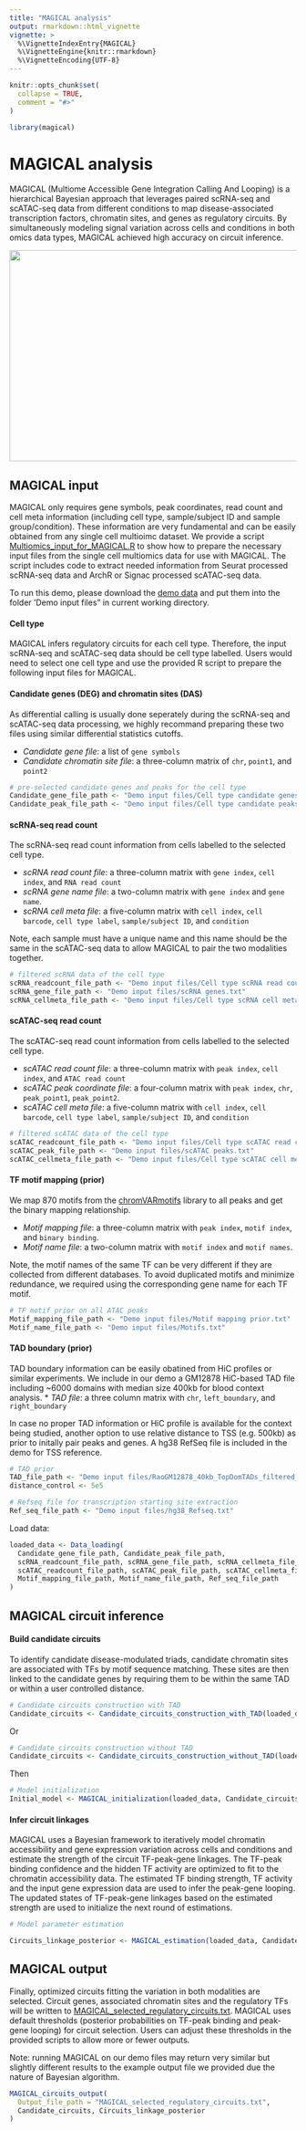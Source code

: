 ```yaml
---
title: "MAGICAL analysis"
output: rmarkdown::html_vignette
vignette: >
  %\VignetteIndexEntry{MAGICAL}
  %\VignetteEngine{knitr::rmarkdown}
  %\VignetteEncoding{UTF-8}
---
```


```r
knitr::opts_chunk$set(
  collapse = TRUE,
  comment = "#>"
)
```

```r
library(magical)
```

# MAGICAL analysis

MAGICAL (Multiome Accessible Gene Integration Calling And Looping) is a hierarchical Bayesian approach that leverages paired scRNA-seq and scATAC-seq data from different conditions to map disease-associated transcription factors, chromatin sites, and genes as regulatory circuits. By simultaneously modeling signal variation across cells and conditions in both omics data types, MAGICAL achieved high accuracy on circuit inference. 

<img src="../magical.png" width="700" height="370" />




## MAGICAL input

MAGICAL only requires gene symbols, peak coordinates, read count and cell meta information (including cell type, sample/subject ID and sample group/condition). These information are very fundamental and can be easily obtained from any single cell multioimc dataset. We provide a script [Multiomics_input_for_MAGICAL.R](https://github.com/xichensf/magical/blob/main/Multiomics_input_for_MAGICAL.R) to show how to prepare the necessary input files from the single cell multiomics data for use with MAGICAL. The script includes code to extract needed information from Seurat processed scRNA-seq data and ArchR or Signac processed scATAC-seq data. 

To run this demo, please download the [demo data](https://drive.google.com/file/d/1CerwMHMnS1PNFNMy00OoHQjn6T30M1j4/view?usp=sharing) and put them into the folder 'Demo input files" in current working directory. 


#### **Cell type**

MAGICAL infers regulatory circuits for each cell type. Therefore, the input scRNA-seq and scATAC-seq data should be cell type labelled. Users would need to select one cell type and use the provided R script to prepare the following input files for MAGICAL.


#### **Candidate genes (DEG) and chromatin sites (DAS)**

As differential calling is usually done seperately during the scRNA-seq and scATAC-seq data processing, we highly recommand preparing these two files using similar differential statistics cutoffs.  

  * *Candidate gene file*: a list of ``` gene symbols ```
  * *Candidate chromatin site file*: a three-column matrix of ```chr```, ```point1```, and ```point2``` 

```r
# pre-selected candidate genes and peaks for the cell type
Candidate_gene_file_path <- "Demo input files/Cell type candidate genes.txt"
Candidate_peak_file_path <- "Demo input files/Cell type candidate peaks.txt"
```

#### **scRNA-seq read count**
The scRNA-seq read count information from cells labelled to the selected cell type.   

  * *scRNA read count file*: a three-column matrix with ```gene index```, ```cell index```, and ```RNA read count```  
  * *scRNA gene name file*: a two-column matrix with ```gene index``` and ```gene name```.
  * *scRNA cell meta file*: a five-column matrix with ```cell index```, ```cell barcode```, ```cell type label```, ```sample/subject ID```, and ```condition```

Note, each sample must have a unique name and this name should be the same in the scATAC-seq data to allow MAGICAL to pair the two modalities together. 

```r
# filtered scRNA data of the cell type
scRNA_readcount_file_path <- "Demo input files/Cell type scRNA read count.txt"
scRNA_gene_file_path <- "Demo input files/scRNA genes.txt"
scRNA_cellmeta_file_path <- "Demo input files/Cell type scRNA cell meta.txt"
```

#### **scATAC-seq read count**
The scATAC-seq read count information from cells labelled to the selected cell type. 

  * *scATAC read count file*: a three-column matrix with ```peak index```, ```cell index```, and ```ATAC read count```
  * *scATAC peak coordinate file*: a four-column matrix with ```peak index```, ```chr```, ```peak_point1```, ```peak_point2```.
  * *scATAC cell meta file*: a five-column matrix with ```cell index```, ```cell barcode```, ```cell type label```, ```sample/subject ID```, and ```condition```

```r
# filtered scATAC data of the cell type
scATAC_readcount_file_path <- "Demo input files/Cell type scATAC read count.txt"
scATAC_peak_file_path <- "Demo input files/scATAC peaks.txt"
scATAC_cellmeta_file_path <- "Demo input files/Cell type scATAC cell meta.txt"
```

#### **TF motif mapping (prior)**
We map 870 motifs from the [chromVARmotifs](https://github.com/GreenleafLab/chromVARmotifs) library to all peaks and get the binary mapping relationship. 

  * *Motif mapping file*: a three-column matrix with ```peak index```, ```motif index```, and ```binary binding```.
  * *Motif name file*: a two-column matrix with ```motif index``` and ```motif names```.

Note, the motif names of the same TF can be very different if they are collected from different databases. To avoid duplicated motifs and minimize redundance, we required using the corresponding gene name for each TF motif. 

```r
# TF motif prior on all ATAC peaks
Motif_mapping_file_path <- "Demo input files/Motif mapping prior.txt"
Motif_name_file_path <- "Demo input files/Motifs.txt"
```

#### **TAD boundary (prior)**
TAD boundary information can be easily obatined from HiC profiles or similar experiments. We include in our demo a GM12878 HiC-based TAD file including ~6000 domains with median size 400kb for blood context analysis. 
  * *TAD file*: a three column matrix with ```chr```, ```left_boundary```, and ```right_boundary``` 

In case no proper TAD information or HiC profile is available for the context being studied, another option to use relative distance to TSS (e.g. 500kb) as prior to initally pair peaks and genes. A hg38 RefSeq file is included in the demo for TSS reference.  

```r
# TAD prior
TAD_file_path <- "Demo input files/RaoGM12878_40kb_TopDomTADs_filtered_hg38.txt"
distance_control <- 5e5

# Refseq file for transcription starting site extraction
Ref_seq_file_path <- "Demo input files/hg38_Refseq.txt"
```

Load data:

```r
loaded_data <- Data_loading(
  Candidate_gene_file_path, Candidate_peak_file_path,
  scRNA_readcount_file_path, scRNA_gene_file_path, scRNA_cellmeta_file_path,
  scATAC_readcount_file_path, scATAC_peak_file_path, scATAC_cellmeta_file_path,
  Motif_mapping_file_path, Motif_name_file_path, Ref_seq_file_path
)
```


## MAGICAL circuit inference

#### **Build candidate circuits**  
To identify candidate disease-modulated triads, candidate chromatin sites are associated with TFs by motif sequence matching. These sites are then linked to the candidate genes by requiring them to be within the same TAD or within a user controlled distance. 

```r
# Candidate circuits construction with TAD
Candidate_circuits <- Candidate_circuits_construction_with_TAD(loaded_data, TAD_file_path)
```

Or

```r
# Candidate circuits construction without TAD
Candidate_circuits <- Candidate_circuits_construction_without_TAD(loaded_data, distance_control)
```

Then

```r
# Model initialization
Initial_model <- MAGICAL_initialization(loaded_data, Candidate_circuits)
```


#### **Infer circuit linkages** 
MAGICAL uses a Bayesian framework to iteratively model chromatin accessibility and gene expression variation across cells and conditions and estimate the strength of the circuit TF-peak-gene linkages. The TF-peak binding confidence and the hidden TF activity are optimized to fit to the chromatin accessibility data. The estimated TF binding strength, TF activity and the input gene expression data are used to infer the peak-gene looping. The updated states of TF-peak-gene linkages based on the estimated strength are used to initialize the next round of estimations. 

```r
# Model parameter estimation

Circuits_linkage_posterior <- MAGICAL_estimation(loaded_data, Candidate_circuits, Initial_model, iteration_num = 1000)
```


## MAGICAL output
Finally, optimized circuits fitting the variation in both modalities are selected. Circuit genes, associated chromatin sites and the regulatory TFs will be written to [MAGICAL_selected_regulatory_circuits.txt](tutorial/MAGICAL_selected_regulatory_circuits.txt). MAGICAL uses default thresholds (posterior probabilities on TF-peak binding and peak-gene looping) for circuit selection. Users can adjust these thresholds in the provided scripts to allow more or fewer outputs. 

Note: running MAGICAL on our demo files may return very similar but slightly different results to the example output file we provided due the nature of Bayesian algorithm.

```r
MAGICAL_circuits_output(
  Output_file_path = "MAGICAL_selected_regulatory_circuits.txt",
  Candidate_circuits, Circuits_linkage_posterior
)
```

